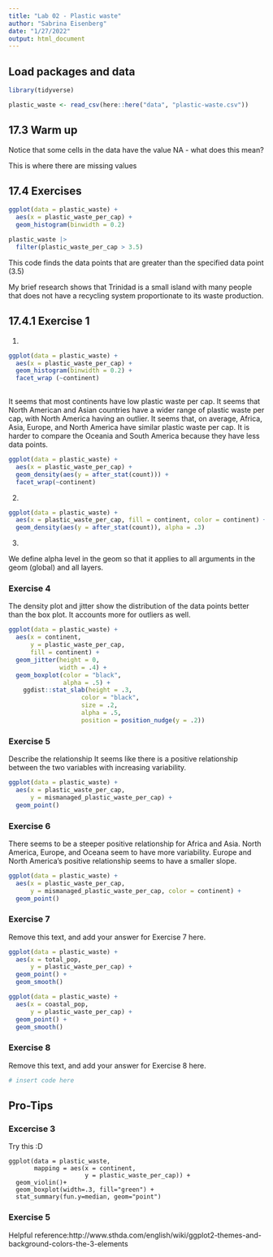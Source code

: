 ```yaml
---
title: "Lab 02 - Plastic waste"
author: "Sabrina Eisenberg"
date: "1/27/2022"
output: html_document
---
```


## Load packages and data

```r
library(tidyverse)
```

```r
plastic_waste <- read_csv(here::here("data", "plastic-waste.csv"))
```

## 17.3 Warm up 
Notice that some cells in the data have the value NA - what does this mean? 

This is where there are missing values 

## 17.4 Exercises

```r

ggplot(data = plastic_waste) +
  aes(x = plastic_waste_per_cap) +
  geom_histogram(binwidth = 0.2)

```

```r
plastic_waste |>
  filter(plastic_waste_per_cap > 3.5)
```
This code finds the data points that are greater than the specified data point (3.5)

My brief research shows that Trinidad is a small island with many people that does not have a recycling system proportionate to its waste production. 

## 17.4.1 Exercise 1

1. 

```r

ggplot(data = plastic_waste) +
  aes(x = plastic_waste_per_cap) +
  geom_histogram(binwidth = 0.2) + 
  facet_wrap (~continent)
  

```

It seems that most continents have low plastic waste per cap. It seems that North American and Asian countries have a wider range of plastic waste per cap, with North America having an outlier. It seems that, on average, Africa, Asia, Europe, and North America have similar plastic waste per cap. It is harder to compare the Oceania and South America because they have less data points. 


```r

ggplot(data = plastic_waste) +
  aes(x = plastic_waste_per_cap) +
  geom_density(aes(y = after_stat(count))) +
  facet_wrap(~continent)

```

2.

```r

ggplot(data = plastic_waste) +
  aes(x = plastic_waste_per_cap, fill = continent, color = continent) +
  geom_density(aes(y = after_stat(count)), alpha = .3)

```

3. 

We define alpha level in the geom so that it applies to all arguments in the geom (global) and all layers. 

### Exercise 4

The density plot and jitter show the distribution of the data points better than the box plot. It accounts more for outliers as well. 

```r

ggplot(data = plastic_waste) +
  aes(x = continent,
      y = plastic_waste_per_cap,
      fill = continent) +
  geom_jitter(height = 0,
              width = .4) +
  geom_boxplot(color = "black",
               alpha = .5) +
    ggdist::stat_slab(height = .3,
                    color = "black",
                    size = .2,
                    alpha = .5,
                    position = position_nudge(y = .2))

```




### Exercise 5

Describe the relationship
It seems like there is a positive relationship between the two variables with increasing variability. 

```r

ggplot(data = plastic_waste) +
  aes(x = plastic_waste_per_cap,
      y = mismanaged_plastic_waste_per_cap) +
  geom_point()

```

### Exercise 6


There seems to be a steeper positive relationship for Africa and Asia. North America, Europe, and Oceana seem to have more variability. Europe and North America's positive relationship seems to have a smaller slope. 


```r

ggplot(data = plastic_waste) +
  aes(x = plastic_waste_per_cap,
      y = mismanaged_plastic_waste_per_cap, color = continent) +
  geom_point()

```

### Exercise 7

Remove this text, and add your answer for Exercise 7 here.

```r

ggplot(data = plastic_waste) +
  aes(x = total_pop,
      y = plastic_waste_per_cap) +
  geom_point() +
  geom_smooth()

```

```r

ggplot(data = plastic_waste) +
  aes(x = coastal_pop,
      y = plastic_waste_per_cap) +
  geom_point() +
  geom_smooth()


```

### Exercise 8

Remove this text, and add your answer for Exercise 8 here.

```r
# insert code here
```

## Pro-Tips

### Excercise 3

Try this :D

```
ggplot(data = plastic_waste, 
       mapping = aes(x = continent, 
                     y = plastic_waste_per_cap)) +
  geom_violin()+
  geom_boxplot(width=.3, fill="green") +
  stat_summary(fun.y=median, geom="point") 
```

### Exercise 5 

Helpful reference:http://www.sthda.com/english/wiki/ggplot2-themes-and-background-colors-the-3-elements
